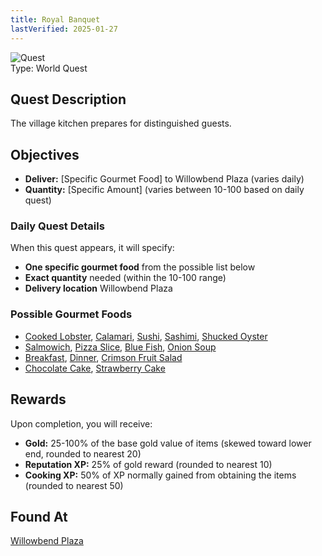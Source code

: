 ```yaml
---
title: Royal Banquet
lastVerified: 2025-01-27
---
```


<div className="mb-8 flex items-start gap-6">
  <div className="flex-shrink-0">
    <img
      src="/assets/icons/quest.png"
      alt="Quest"
      className="h-24 w-24 rounded-lg border"
    />
  </div>
  <div className="flex-1">
    <div className="space-y-2">
      <div className="flex flex-wrap gap-4 text-sm">
        <span className="rounded-md bg-orange-100 px-2 py-1 dark:bg-orange-900">
          Type: World Quest
        </span>
      </div>
    </div>
  </div>
</div>

## Quest Description

The village kitchen prepares for distinguished guests.

## Objectives

- **Deliver:** [Specific Gourmet Food] to Willowbend Plaza (varies daily)
- **Quantity:** [Specific Amount] (varies between 10-100 based on daily quest)

### Daily Quest Details
When this quest appears, it will specify:
- **One specific gourmet food** from the possible list below
- **Exact quantity** needed (within the 10-100 range)
- **Delivery location** Willowbend Plaza

### Possible Gourmet Foods
- [Cooked Lobster](/docs/resources/individual/cooked_lobster), [Calamari](/docs/resources/individual/calamari), [Sushi](/docs/resources/individual/sushi), [Sashimi](/docs/resources/individual/sashimi), [Shucked Oyster](/docs/resources/individual/shucked_oyster)
- [Salmowich](/docs/items/individual/salmowich), [Pizza Slice](/docs/items/individual/pizza_slice), [Blue Fish](/docs/items/individual/blue_fish), [Onion Soup](/docs/items/individual/onion_soup)
- [Breakfast](/docs/items/individual/breakfast), [Dinner](/docs/items/individual/dinner), [Crimson Fruit Salad](/docs/items/individual/crimson_fruit_salad)
- [Chocolate Cake](/docs/items/individual/chocolate_cake), [Strawberry Cake](/docs/items/individual/strawberry_cake)

## Rewards

Upon completion, you will receive:

- **Gold:** 25-100% of the base gold value of items (skewed toward lower end, rounded to nearest 20)
- **Reputation XP:** 25% of gold reward (rounded to nearest 10)  
- **Cooking XP:** 50% of XP normally gained from obtaining the items (rounded to nearest 50)

## Found At

[Willowbend Plaza](/docs/map/individual/willowbend_plaza)
